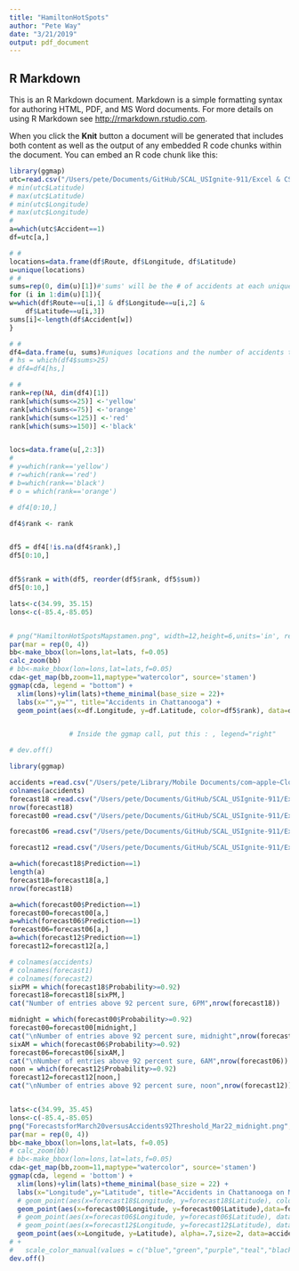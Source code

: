 ```yaml
---
title: "HamiltonHotSpots"
author: "Pete Way"
date: "3/21/2019"
output: pdf_document
---
```


## R Markdown

This is an R Markdown document. Markdown is a simple formatting syntax for authoring HTML, PDF, and MS Word documents. For more details on using R Markdown see <http://rmarkdown.rstudio.com>.

When you click the **Knit** button a document will be generated that includes both content as well as the output of any embedded R code chunks within the document. You can embed an R code chunk like this:

```r
library(ggmap)
utc=read.csv("/Users/pete/Documents/GitHub/SCAL_USIgnite-911/Excel & CSV Sheets/Full Data.csv", header=T)
# min(utc$Latitude)
# max(utc$Latitude)
# min(utc$Longitude)
# max(utc$Longitude)
#
a=which(utc$Accident==1)
df=utc[a,]

# #
locations=data.frame(df$Route, df$Longitude, df$Latitude)
u=unique(locations)
# #
sums=rep(0, dim(u)[1])#'sums' will be the # of accidents at each unique loc.
for (i in 1:dim(u)[1]){
w=which(df$Route==u[i,1] & df$Longitude==u[i,2] &
	df$Latitude==u[i,3])
sums[i]<-length(df$Accident[w])
}

# #
df4=data.frame(u, sums)#uniques locations and the number of accidents there
# hs = which(df4$sums>25)
# df4=df4[hs,]

# #
rank=rep(NA, dim(df4)[1])
rank[which(sums<=25)] <-'yellow'
rank[which(sums<=75)] <-'orange'
rank[which(sums<=125)] <-'red'
rank[which(sums>=150)] <-'black'


locs=data.frame(u[,2:3])
# 
# y=which(rank=='yellow')
# r=which(rank=='red')
# b=which(rank=='black')
# o = which(rank=='orange')

# df4[0:10,]

df4$rank <- rank


df5 = df4[!is.na(df4$rank),]
df5[0:10,]


df5$rank = with(df5, reorder(df5$rank, df5$sum))
df5[0:10,]

lats<-c(34.99, 35.15)
lons<-c(-85.4,-85.05)


# png("HamiltonHotSpotsMapstamen.png", width=12,height=6,units='in', res=300)
par(mar = rep(0, 4))
bb<-make_bbox(lon=lons,lat=lats, f=0.05)
calc_zoom(bb)
# bb<-make_bbox(lon=lons,lat=lats,f=0.05)
cda<-get_map(bb,zoom=11,maptype="watercolor", source='stamen')
ggmap(cda, legend = "bottom") +
  xlim(lons)+ylim(lats)+theme_minimal(base_size = 22)+
  labs(x="",y="", title="Accidents in Chattanooga") +
  geom_point(aes(x=df.Longitude, y=df.Latitude, color=df5$rank), data=df5, alpha = .75)  + guides( guide = "none" ) + scale_color_manual(values = c("orange","red","black"),  labels = c("25 - 50","50 - 75"," > 75"), name = "Accidents")


               # Inside the ggmap call, put this : , legend="right"

# dev.off()


```

```r
library(ggmap)

accidents =read.csv("/Users/pete/Library/Mobile Documents/com~apple~CloudDocs/Documents/GitHub/SCAL_USIgnite-911/Excel & CSV Sheets/2019 Data/DailyReports/911_Reports_for_2019-03-22.csv", header=T)
colnames(accidents)
forecast18 =read.csv("/Users/pete/Documents/GitHub/SCAL_USIgnite-911/Excel & CSV Sheets/ Forecast Files/Forecast-for3-22-2019_2019-03-21_18 other.csv", header=T)
nrow(forecast18)
forecast00 =read.csv("/Users/pete/Documents/GitHub/SCAL_USIgnite-911/Excel & CSV Sheets/ Forecast Files/Forecast-for3-22-2019_2019-03-22_0.csv", header=T)

forecast06 =read.csv("/Users/pete/Documents/GitHub/SCAL_USIgnite-911/Excel & CSV Sheets/ Forecast Files/Forecast-for3-22-2019_2019-03-22_6.csv", header=T)

forecast12 =read.csv("/Users/pete/Documents/GitHub/SCAL_USIgnite-911/Excel & CSV Sheets/ Forecast Files/Forecast-for3-22-2019_2019-03-22_12.csv", header=T)

a=which(forecast18$Prediction==1)
length(a)
forecast18=forecast18[a,]
nrow(forecast18)

a=which(forecast00$Prediction==1)
forecast00=forecast00[a,]
a=which(forecast06$Prediction==1)
forecast06=forecast06[a,]
a=which(forecast12$Prediction==1)
forecast12=forecast12[a,]

# colnames(accidents)
# colnames(forecast1)
# colnames(forecast2)
sixPM = which(forecast18$Probability>=0.92)
forecast18=forecast18[sixPM,]
cat("Number of entries above 92 percent sure, 6PM",nrow(forecast18))

midnight = which(forecast00$Probability>=0.92)
forecast00=forecast00[midnight,]
cat("\nNumber of entries above 92 percent sure, midnight",nrow(forecast00))
sixAM = which(forecast06$Probability>=0.92)
forecast06=forecast06[sixAM,]
cat("\nNumber of entries above 92 percent sure, 6AM",nrow(forecast06))
noon = which(forecast12$Probability>=0.92)
forecast12=forecast12[noon,]
cat("\nNumber of entries above 92 percent sure, noon",nrow(forecast12))


lats<-c(34.99, 35.45)
lons<-c(-85.4,-85.05)
png("ForecastsforMarch20versusAccidents92Threshold_Mar22_midnight.png", width=12,height=12,units='in', res=300)
par(mar = rep(0, 4))
bb<-make_bbox(lon=lons,lat=lats, f=0.05)
# calc_zoom(bb)
# bb<-make_bbox(lon=lons,lat=lats,f=0.05)
cda<-get_map(bb,zoom=11,maptype="watercolor", source='stamen')
ggmap(cda, legend = 'bottom') +
  xlim(lons)+ylim(lats)+theme_minimal(base_size = 22) +
  labs(x="Longitude",y="Latitude", title="Accidents in Chattanooga on March 22 - .60 Threshold") + 
  # geom_point(aes(x=forecast18$Longitude, y=forecast18$Latitude), color= 'blue', data=forecast18, alpha=.3, size=.5)+
  geom_point(aes(x=forecast00$Longitude, y=forecast00$Latitude),data=forecast00, color= 'green', alpha=.3, size=.5)  +
  # geom_point(aes(x=forecast06$Longitude, y=forecast06$Latitude), data=forecast06, color= 'purple', alpha=.3, size=.5)  +
  # geom_point(aes(x=forecast12$Longitude, y=forecast12$Latitude), data=forecast12, color= 'lightblue', alpha=.3, size=.5)  + 
  geom_point(aes(x=Longitude, y=Latitude), alpha=.7,size=2, data=accidents, color='black') 
# + 
#   scale_color_manual(values = c("blue","green","purple","teal","black"),  labels = c("6pm Forecast","Midnight Forecast","6am Forecast","Noon Forecast","Accidents"), name = "")
dev.off()
```
